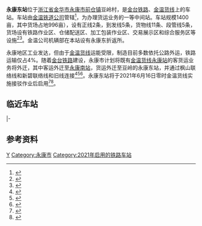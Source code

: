 {{Infobox China railway station
|name = 永康东站
|eng_name = Yongkangdong Railway Station
|symbol_right = {{rint|cn|rail}}
|image = 
|caption = 
|other_name= 豆岭站
|code = 19040
|commercial_code = YOU
|pinyin_code = YKD
|type= 中间站
|业务性质 = 
|技术性质= 
|address = [[浙江省|浙江省]][[金华市|金华市]][[永康市|永康市]][[前仓镇|前仓镇]]豆岭村
|coordinates = {{coord|28.820236|N|120.075308|E|format=dms|display=inline,title|type:railwaystation_region:CN}}
|built= 
|opened= 2021年6月16日
|owned = [[金温铁道公司|金温铁道公司]][[永康站_(浙江省)|永康站]]
|operator= 
|line = [[金温货线|金温货线]]、[[金台铁路|金台铁路]]
|distance = K60+532<br>K7+647
|classification = 一等站
|platform = 
|tracks = 8
|website = 
}}
'''永康东站'''位于[[浙江省|浙江省]][[金华市|金华市]][[永康市|永康市]][[前仓镇|前仓镇]]豆岭村，是[[金台铁路|金台铁路]]、[[金温货线|金温货线]]上的车站。车站由[[金温铁道公司|金温铁道公司]]管辖<ref>{{cite news|title=看巾帼客运班组长二十年如一日的坚守与职责|url=https://mp.weixin.qq.com/s/otCpfiPEGS8sDk-VOp1DyQ|work=金温铁道公司|publisher=微信公众号|date=2021-03-09}}</ref>，为办理货运业务的一等中间站。车站规模1400亩，其中货场占地996亩），设有正线2条，到发线5条，货物线11条、段管线5条，货场设有铁路作业区、仓储配送区、加工包装作业区、交易展示区和综合服务区等设施<ref>{{cite news|title=飞跃永康丨永康又一座火车站将建成！|url=https://www.sohu.com/a/444228293_578904|work=永康生活网|publisher=搜狐网|date=2021-01-13|accessdate=2021-03-22|archive-date=2021-06-30|archive-url=https://web.archive.org/web/20210630074245/https://www.sohu.com/a/444228293_578904|dead-url=no}}</ref><ref>{{cite news|title=占地规模全省最大！金台铁路永康东站正式启用|url=https://www.163.com/dy/article/GDE6LJDP0530N2PS.html|work=永康日报|publisher=网易新闻|date=2021-06-26|accessdate=2021-06-29|archive-date=2021-06-29|archive-url=https://web.archive.org/web/20210629150933/https://www.163.com/dy/article/GDE6LJDP0530N2PS.html|dead-url=no}}</ref>。金温公司机辆部在本站设有永康东折返所。

永康地区工业发达，但由于[[金温货线|金温货线]]运能受限，制造目前多数依托公路外运，铁路运输仅占4%。随着[[金台铁路|金台铁路]]建设，永康市计划将既有[[金温货线|金温货线]][[永康站_(浙江省)|永康站]]的客货运业务将外迁，其中客运外迁至[[永康南站|永康南站]]，货运外迁至豆岭的永康东站，并通过枫山联络线和新碧联络线和旧线连接<ref>{{cite news|title=金温铁路永康段将实施外迁 客运迁建至永康南站|url=https://zjnews.zjol.com.cn/zjnews/jhnews/201710/t20171028_5471825.shtml|work=金华新闻网-金华日报|publisher=浙江新闻|date=2017-10-28|accessdate=2021-03-22|archive-date=2019-09-14|archive-url=https://web.archive.org/web/20190914035957/http://zjnews.zjol.com.cn/zjnews/jhnews/201710/t20171028_5471825.shtml|dead-url=no}}</ref><ref>{{cite news|title=金台铁路年底动工 永康主城区不再被铁路包围|url=http://jinhua.zjol.com.cn/jinhua/system/2015/09/18/019752033.shtml|publisher=浙江新闻|date=2015-09-18|accessdate=2021-03-22|archive-date=2021-06-11|archive-url=https://web.archive.org/web/20210611134344/http://jinhua.zjol.com.cn/jinhua/system/2015/09/18/019752033.shtml|dead-url=no}}</ref><ref>{{cite news|title=金台铁路有望于年底动工建设|url=http://www.yk.gov.cn/art/2015/11/10/art_1229164404_53078116.html|work=永康日报|publisher=永康市人民政府|date=2015-11-10|accessdate=2021-03-22|archive-date=2021-06-11|archive-url=https://web.archive.org/web/20210611134340/http://www.yk.gov.cn/art/2015/11/10/art_1229164404_53078116.html|dead-url=no}}</ref>。永康东站将于2021年6月16日零时金温货线实施接驳作业后启用<ref>{{cite news|author=徐朝晖|title=金温货线、金台铁路相继接入浙江永康南站 永康铁路出行将迎来新变化|url=http://zj.people.com.cn/n2/2021/0612/c186806-34774108.html|work=金华新闻网|publisher=人民网|date=2021-06-12|accessdate=2021-06-12|archive-date=2021-06-12|archive-url=https://web.archive.org/web/20210612153819/http://zj.people.com.cn/n2/2021/0612/c186806-34774108.html|dead-url=no}}</ref><ref>{{cite news|title=永康东站迎来第一辆货运列车|url=http://paper.lifeyk.com/html/2021-06/17/content_2364590.htm?div=-1|publisher=永康日报|date=2021-06-17|accessdate=2021-06-23|archive-date=2021-06-24|archive-url=https://web.archive.org/web/20210624204040/http://paper.lifeyk.com/html/2021-06/17/content_2364590.htm?div=-1|dead-url=no}}</ref>。

== 临近车站 ==
{{start rail box|[[中国铁路|中国铁路]]}}
{{s-inop|[[永康南站|永康南站]]|[[金华南站|金华南站]]方向|rows=2}}
{{s-line|[[金温货线|金温货线]]<br />← 7km 永康东站 10km →}}
{{s-inop|[[新碧站|新碧站]]|[[温州站|温州站]]方向}}
|-
{{s-line|[[金台铁路|金台铁路]]<br />← 7km 永康东站 10km →}}
{{s-inop|[[申亭站|申亭站]]|[[台州站|台州站]]方向}}
{{end box}}

== 参考资料 ==
{{reflist}}

{{金温铁路}}
{{金台铁路}}
[[Category:金华市铁路车站|Y]]
[[Category:永康市|Category:永康市]]
[[Category:2021年启用的铁路车站|Category:2021年启用的铁路车站]]